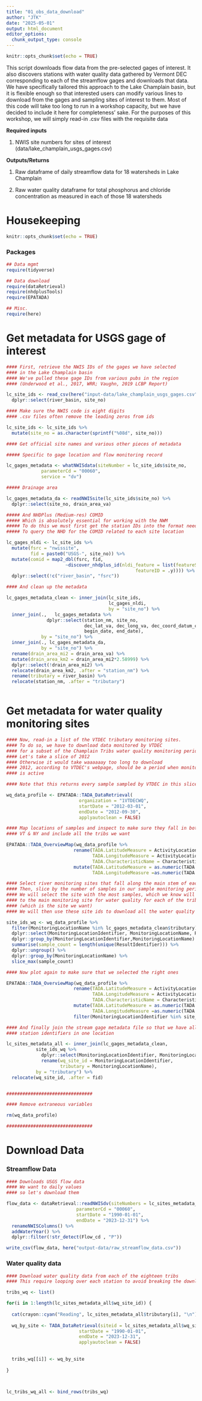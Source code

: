 ```yaml
---
title: "01_obs_data_download"
author: "JTK"
date: "2025-05-01"
output: html_document
editor_options: 
  chunk_output_type: console
---
```


```r
knitr::opts_chunk$set(echo = TRUE)
```

################################################################################

This script downloads flow data from the pre-selected gages of interest. 
It also discovers stations with water quality data gathered by Vermont DEC 
corresponding to each of the streamflow gages and downloads that data. 
We have specifically tailored this approach to the Lake Champlain basin, but it is
flexible enough so that interested users can modify various lines to download
from the gages and sampling sites of interest to them. Most of this code will take
too long to run in a workshop capacity, but we have decided to include it here for 
completeness' sake. For the purposes of this workshop, we will simply read-in .csv files
with the requisite data

**Required inputs**

1) NWIS site numbers for sites of interest (data/lake_champlain_usgs_gages.csv)


**Outputs/Returns**

1) Raw dataframe of daily streamflow data for 18 watersheds in Lake Champlain

2) Raw water quality dataframe for total phosphorus and chloride concentration 
as measured in each of those 18 watersheds

################################################################################

# Housekeeping
```r
knitr::opts_chunk$set(echo = TRUE)

```

### Packages
```r

## Data mgmt
require(tidyverse)

## Data download
require(dataRetrieval)
require(nhdplusTools)
require(EPATADA)

## Misc.
require(here)

```


# Get metadata for USGS gage of interest
```r

#### First, retrieve the NWIS IDs of the gages we have selected
#### in the Lake Champlain basin
#### We've pulled these gage IDs from various pubs in the region 
#### (Underwood et al., 2017, WRR; Vaughn, 2019 LCBP Report)

lc_site_ids <- read_csv(here("input-data/lake_champlain_usgs_gages.csv")) %>%
  dplyr::select(river_basin, site_no)

#### Make sure the NWIS code is eight digits
#### .csv files often remove the leading zeros from ids

lc_site_ids <- lc_site_ids %>%
  mutate(site_no = as.character(sprintf("%08d", site_no)))

#### Get official site names and various other pieces of metadata

##### Specific to gage location and flow monitoring record

lc_gages_metadata <- whatNWISdata(siteNumber = lc_site_ids$site_no,
             parameterCd = "00060",
             service = "dv") 

##### Drainage area

lc_gages_metadata_da <- readNWISsite(lc_site_ids$site_no) %>%
  dplyr::select(site_no, drain_area_va)

##### And NHDPlus (Medium-res) COMID
##### Which is absolutely essential for working with the NWM
##### To do this we must first get the station IDs into the format needed
##### To query the NHD for the COMID related to each site location

lc_gages_nldi <- lc_site_ids %>%
  mutate(fsrc = "nwissite",
         fid = paste0("USGS-", site_no)) %>%
  mutate(comid = map2_dbl(fsrc, fid,
                      ~discover_nhdplus_id(nldi_feature = list(featureSource = .x, 
                                                featureID = .y)))) %>%
  dplyr::select(!c("river_basin", "fsrc"))

#### And clean up the metadata

lc_gages_metadata_clean <- inner_join(lc_site_ids, 
                                      lc_gages_nldi,
                                      by = "site_no") %>%
  inner_join(.,   lc_gages_metadata %>%
               dplyr::select(station_nm, site_no, 
                             dec_lat_va, dec_long_va, dec_coord_datum_cd,
                             begin_date, end_date),
             by = "site_no") %>%
  inner_join(., lc_gages_metadata_da,
             by = "site_no") %>%
  rename(drain_area_mi2 = drain_area_va) %>%
  mutate(drain_area_km2 = drain_area_mi2*2.58999) %>%
  dplyr::select(!drain_area_mi2) %>%
  relocate(drain_area_km2, .after = "station_nm") %>%
  rename(tributary = river_basin) %>%
  relocate(station_nm, .after = "tributary")



```

# Get metadata for water quality monitoring sites
```r

#### Now, read-in a list of the VTDEC tributary monitoring sites. 
#### To do so, we have to download data monitored by VTDEC 
#### for a subset of the Champlain Tribs water quality monitoring period (1991-present). 
#### Let's take a slice of 2012
#### Otherwise it would take waaaaaay too long to download
#### 2012, according to VTDEC's webpage, should be a period when monitoring in all tribs
#### is active

#### Note that this returns every sample sampled by VTDEC in this slice of 2012

wq_data_profile <- EPATADA::TADA_DataRetrieval(
                           organization = "1VTDECWQ",
                           startDate = "2012-03-01",
                           endDate = "2012-09-30",
                           applyautoclean = FALSE)

#### Map locations of samples and inspect to make sure they fall in both
#### VT & NY and include all the tribs we want

EPATADA::TADA_OverviewMap(wq_data_profile %>%
                         rename(TADA.LatitudeMeasure = ActivityLocation.LatitudeMeasure,
                                TADA.LongitudeMeasure = ActivityLocation.LongitudeMeasure,
                                TADA.CharacteristicName = CharacteristicName) %>%
                         mutate(TADA.LatitudeMeasure = as.numeric(TADA.LatitudeMeasure),
                                TADA.LongitudeMeasure =as.numeric(TADA.LongitudeMeasure)))

#### Select river monitoring sites that fall along the main stem of each tributary
#### Then, slice by the number of samples in our sample monitoring period
#### We will select the site with the most samples, which we know will correspond
#### to the main monitoring site for water quality for each of the tribs
#### (which is the site we want)
#### We will then use these site ids to download all the water quality data for the monitoring period

site_ids_wq <- wq_data_profile %>%
  filter(MonitoringLocationName %in% lc_gages_metadata_clean$tributary) %>%
  dplyr::select(MonitoringLocationIdentifier, MonitoringLocationName, ResultIdentifier) %>%
  dplyr::group_by(MonitoringLocationIdentifier,MonitoringLocationName) %>%
  summarise(sample_count = length(unique(ResultIdentifier))) %>%
  dplyr::ungroup() %>%
  dplyr::group_by(MonitoringLocationName) %>%
  slice_max(sample_count)

#### Now plot again to make sure that we selected the right ones

EPATADA::TADA_OverviewMap(wq_data_profile %>%
                         rename(TADA.LatitudeMeasure = ActivityLocation.LatitudeMeasure,
                                TADA.LongitudeMeasure = ActivityLocation.LongitudeMeasure,
                                TADA.CharacteristicName = CharacteristicName) %>%
                         mutate(TADA.LatitudeMeasure = as.numeric(TADA.LatitudeMeasure),
                                TADA.LongitudeMeasure =as.numeric(TADA.LongitudeMeasure)) %>%
                         filter(MonitoringLocationIdentifier %in% site_ids_wq$MonitoringLocationIdentifier))

#### And finally join the stream gage metadata file so that we have all
#### station identifiers in one location

lc_sites_metadata_all <- inner_join(lc_gages_metadata_clean,
           site_ids_wq %>%
             dplyr::select(MonitoringLocationIdentifier, MonitoringLocationName) %>%
             rename(wq_site_id = MonitoringLocationIdentifier,
                    tributary = MonitoringLocationName),
           by = "tributary") %>%
  relocate(wq_site_id, .after = fid)


################################

#### Remove extraneous variables

rm(wq_data_profile)

################################


```

# Download Data

### Streamflow Data
```r

#### Downloads USGS flow data 
#### We want to daily values
#### so let's download them

flow_data <- dataRetrieval::readNWISdv(siteNumbers = lc_sites_metadata_all$site_no, 
                          parameterCd = "00060",
                          startDate = "1990-01-01",
                          endDate = "2023-12-31") %>%
  renameNWISColumns() %>%
  addWaterYear() %>%
  dplyr::filter(!str_detect(Flow_cd , "P"))

write_csv(flow_data, here("output-data/raw_streamflow_data.csv"))
```

### Water quality data
```r

#### Download water quality data from each of the eighteen tribs
#### This require looping over each station to avoid breaking the downloader

tribs_wq <- list()

for(i in 1:length(lc_sites_metadata_all$wq_site_id)) {
  
  cat(crayon::cyan("Reading", lc_sites_metadata_all$tributary[i], "\n"))
  
  wq_by_site <- TADA_DataRetrieval(siteid = lc_sites_metadata_all$wq_site_id[i],
                           startDate = "1990-01-01",
                           endDate = "2023-12-31",
                           applyautoclean = FALSE)
  
  
  tribs_wq[[i]] <- wq_by_site
  
}



lc_tribs_wq_all <- bind_rows(tribs_wq)



```

